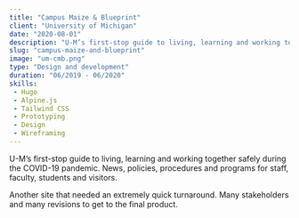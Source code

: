 ```yaml
---
title: "Campus Maize & Blueprint"
client: "University of Michigan"
date: "2020-08-01"
description: "U-M’s first-stop guide to living, learning and working together safely during the COVID-19 pandemic."
slug: "campus-maize-and-blueprint"
image: "um-cmb.png"
type: "Design and development"
duration: "06/2019 - 06/2020"
skills:
 - Hugo
 - Alpine.js
 - Tailwind CSS
 - Prototyping
 - Design
 - Wireframing
---
```


U-M’s first-stop guide to living, learning and working together safely during the COVID-19 pandemic. News, policies, procedures and programs for staff, faculty, students and visitors.

Another site that needed an extremely quick turnaround. Many stakeholders and many revisions to get to the final product.
